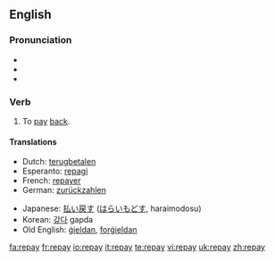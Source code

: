 ==English==

=== Pronunciation ===
*{{IPA|/ɻi'peɪ/}}
*{{audio|en-us-repay.ogg|Audio (US)}}
*{{rhymes|eɪ}}

=== Verb ===
{{en-verb|repays|repaying|repaid|repaid}}

# To [[pay]] [[back]].

==== Translations ====
{{trans-top|to pay back}}
*Dutch: [[terugbetalen]]
*Esperanto: [[repagi]]
*French: [[repayer]]
*German: [[zurückzahlen]]
{{trans-top}}
*Japanese: [[払い戻す]] ([[はらいもどす]], haraimodosu)
*Korean: [[갚다]] gapda
*Old English: [[gieldan|ġieldan]], [[forgieldan|forġieldan]]
{{trans-bottom}}

[[fa:repay]]
[[fr:repay]]
[[io:repay]]
[[it:repay]]
[[te:repay]]
[[vi:repay]]
[[uk:repay]]
[[zh:repay]]